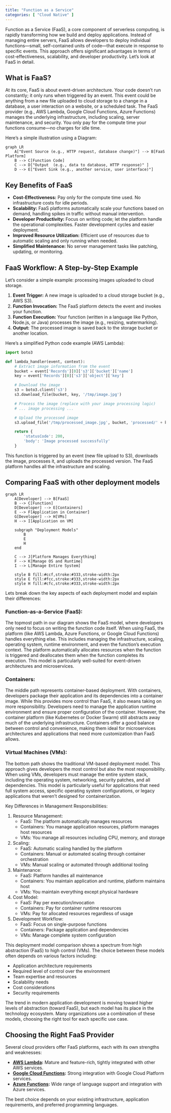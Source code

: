 ```yaml
---
title: "Function as a Service"
categories: [ "Cloud Native" ]
---
```


Function as a Service (FaaS), a core component of serverless computing, is rapidly transforming how we build and deploy applications. Instead of managing entire servers, FaaS allows developers to deploy individual functions—small, self-contained units of code—that execute in response to specific events. This approach offers significant advantages in terms of cost-effectiveness, scalability, and developer productivity. Let's look at FaaS in detail.

## What is FaaS?

At its core, FaaS is about event-driven architecture. Your code doesn't run constantly; it only runs when triggered by an event. This event could be anything from a new file uploaded to cloud storage to a change in a database, a user interaction on a website, or a scheduled task. The FaaS provider (e.g., AWS Lambda, Google Cloud Functions, Azure Functions) manages the underlying infrastructure, including scaling, server maintenance, and security. You only pay for the compute time your functions consume—no charges for idle time.

Here's a simple illustration using a Diagram:

```mermaid
graph LR
    A["Event Source (e.g., HTTP request, database change)"] --> B[FaaS Platform]
    B --> C[Function Code]
    C --> D["Output  (e.g., data to database, HTTP response)" ]
    D --> E["Event Sink (e.g., another service, user interface)"]
```

## Key Benefits of FaaS

-   **Cost-Effectiveness:** Pay only for the compute time used. No infrastructure costs for idle periods.
-   **Scalability:** FaaS platforms automatically scale your functions based on demand, handling spikes in traffic without manual intervention.
-   **Developer Productivity:** Focus on writing code; let the platform handle the operational complexities. Faster development cycles and easier deployment.
-   **Improved Resource Utilization:** Efficient use of resources due to automatic scaling and only running when needed.
-   **Simplified Maintenance:** No server management tasks like patching, updating, or monitoring.

## FaaS Workflow: A Step-by-Step Example

Let's consider a simple example: processing images uploaded to cloud storage.

1.  **Event Trigger:** A new image is uploaded to a cloud storage bucket (e.g., AWS S3).
2.  **Function Invocation:** The FaaS platform detects the event and invokes your function.
3.  **Function Execution:** Your function (written in a language like Python, Node.js, or Java) processes the image (e.g., resizing, watermarking).
4.  **Output:** The processed image is saved back to the storage bucket or another location.

Here's a simplified Python code example (AWS Lambda):

``` python
import boto3

def lambda_handler(event, context):
    # Extract image information from the event
    bucket = event['Records'][0]['s3']['bucket']['name']
    key = event['Records'][0]['s3']['object']['key']

    # Download the image
    s3 = boto3.client('s3')
    s3.download_file(bucket, key, '/tmp/image.jpg')

    # Process the image (replace with your image processing logic)
    # ... image processing ...

    # Upload the processed image
    s3.upload_file('/tmp/processed_image.jpg', bucket, 'processed/' + key)

    return {
        'statusCode': 200,
        'body': 'Image processed successfully'
    }
```

This function is triggered by an event (new file upload to S3), downloads the image, processes it, and uploads the processed version. The FaaS platform handles all the infrastructure and scaling.

## Comparing FaaS with other deployment models

```mermaid
graph LR
    A[Developer] --> B[FaaS]
    B --> C[Function]
    D[Developer] --> E[Containers]
    E --> F[Application in Container]
    G[Developer] --> H[VMs]
    H --> I[Application on VM]

    subgraph "Deployment Models"
        B
        E
        H
    end
    
    C --> J[Platform Manages Everything]
    F --> K[Manage OS and Runtime]
    I --> L[Manage Entire System]

    style B fill:#ccf,stroke:#333,stroke-width:2px
    style E fill:#fcc,stroke:#333,stroke-width:2px
    style H fill:#cfc,stroke:#333,stroke-width:2px
```

Lets break down the key aspects of each deployment model and explain their differences:

### Function-as-a-Service (FaaS):

The topmost path in our diagram shows the FaaS model, where developers only need to focus on writing the function code itself. When using FaaS, the platform (like AWS Lambda, Azure Functions, or Google Cloud Functions) handles everything else. This includes managing the infrastructure, scaling, operating system, runtime environment, and even the function's execution context. The platform automatically allocates resources when the function is triggered and deallocates them when the function completes its execution. This model is particularly well-suited for event-driven architectures and microservices.

### Containers:

The middle path represents container-based deployment. With containers, developers package their application and its dependencies into a container image. While this provides more control than FaaS, it also means taking on more responsibility. Developers need to manage the application runtime environment and ensure proper configuration of the container. However, the container platform (like Kubernetes or Docker Swarm) still abstracts away much of the underlying infrastructure. Containers offer a good balance between control and convenience, making them ideal for microservices architectures and applications that need more customization than FaaS allows.

### Virtual Machines (VMs):

The bottom path shows the traditional VM-based deployment model. This approach gives developers the most control but also the most responsibility. When using VMs, developers must manage the entire system stack, including the operating system, networking, security patches, and all dependencies. This model is particularly useful for applications that need full system access, specific operating system configurations, or legacy applications that weren't designed for containerization.

Key Differences in Management Responsibilities:

1. Resource Management:
   - FaaS: The platform automatically manages resources
   - Containers: You manage application resources, platform manages host resources
   - VMs: You manage all resources including CPU, memory, and storage

2. Scaling:
   - FaaS: Automatic scaling handled by the platform
   - Containers: Manual or automated scaling through container orchestration
   - VMs: Manual scaling or automated through additional tooling

3. Maintenance:
   - FaaS: Platform handles all maintenance
   - Containers: You maintain application and runtime, platform maintains host
   - VMs: You maintain everything except physical hardware

4. Cost Model:
   - FaaS: Pay per execution/invocation
   - Containers: Pay for container runtime resources
   - VMs: Pay for allocated resources regardless of usage

5. Development Workflow:
   - FaaS: Focus on single-purpose functions
   - Containers: Package application and dependencies
   - VMs: Manage complete system configuration

This deployment model comparison shows a spectrum from high abstraction (FaaS) to high control (VMs). The choice between these models often depends on various factors including:

- Application architecture requirements
- Required level of control over the environment
- Team expertise and resources
- Scalability needs
- Cost considerations
- Security requirements

The trend in modern application development is moving toward higher levels of abstraction (toward FaaS), but each model has its place in the technology ecosystem. Many organizations use a combination of these models, choosing the right tool for each specific use case.

## Choosing the Right FaaS Provider

Several cloud providers offer FaaS platforms, each with its own strengths and weaknesses:

-   **[AWS Lambda](https://aws.amazon.com/lambda/):** Mature and feature-rich, tightly integrated with other AWS services.
-   **[Google Cloud Functions](https://cloud.google.com/functions/):** Strong integration with Google Cloud Platform services.
-   **[Azure Functions](https://azure.microsoft.com/en-us/services/functions/):** Wide range of language support and integration with Azure services.

The best choice depends on your existing infrastructure, application requirements, and preferred programming languages.